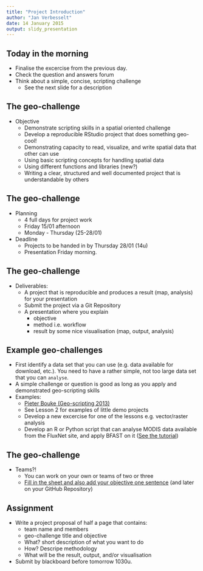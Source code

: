 ```yaml
---
title: "Project Introduction"
author: "Jan Verbesselt"
date: 14 January 2015
output: slidy_presentation
---
```


## Today in the morning

* Finalise the excercise from the previous day.
* Check the question and answers forum
* Think about a simple, concise, scripting challenge 
    - See the next slide for a description

## The geo-challenge

* Objective
    * Demonstrate scripting skills in a spatial oriented challenge
    * Develop a reproducible RStudio project that does something geo-cool!
    * Demonstrating capacity to read, visualize, and write spatial data that other can use
    * Using basic scripting concepts for handling spatial data
    * Using different functions and libraries (new?)
    * Writing a clear, structured and well documented project that is understandable by others

## The geo-challenge

* Planning
    * 4 full days for project work
    * Friday 15/01 afternoon
    * Monday - Thursday (25-28/01)
  
* Deadline
    * Projects to be handed in by Thursday 28/01 (14u)
    * Presentation Friday morning.

## The geo-challenge

* Deliverables:
    * A project that is reproducible and produces a result (map, analysis) for your presentation
    * Submit the project via a Git Repository
    * A presentation where you explain
        * objective
        * method i.e. workflow
        * result by some nice visualisation (map, output, analysis)

## Example geo-challenges

* First identify a data set that you can use (e.g. data available for download, etc.). You need to have a rather simple, not too large data set that you can `analyse`.
* A simple challenge or question is good as long as you apply and demonstrated geo-scripting skills
* Examples:  
    - [Pieter Bouke (Geo-scripting 2013)](https://drive.google.com/file/d/0Bxl0UxklsP1EVHRTeHd6S2dBdmM/view?usp=sharing)
    - See Lesson 2 for examples of little demo projects
    - Develop a new excercise for one of the lessons e.g. vector/raster analysis
    - Develop an R or Python script that can analyse MODIS data available from the FluxNet site, and apply BFAST on it ([See the tutorial](https://github.com/verbe039/BFASTforAEO/blob/master/BFASTExcercise.pdf?raw=true))

## The geo-challenge

* Teams?!
    - You can work on your own or teams of two or three
    - [Fill in the sheet and also add your objective one sentence](http://goo.gl/forms/WUyKwTFoL8) (and later on your GitHub Repository)

## Assignment

* Write a project proposal of half a page that contains:
    * team name and members
    * geo-challenge title and objective
    * What? short description of what you want to do
    * How? Descripe methodology
    * What will be the result, output, and/or visualisation

* Submit by blackboard before tomorrow 1030u.
